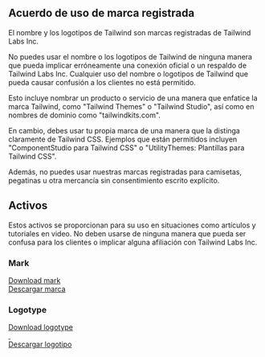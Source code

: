 

## Acuerdo de uso de marca registrada

El nombre y los logotipos de Tailwind son marcas registradas de Tailwind Labs Inc.

No puedes usar el nombre o los logotipos de Tailwind de ninguna manera que pueda implicar erróneamente una conexión oficial o un respaldo de Tailwind Labs Inc. Cualquier uso del nombre o logotipos de Tailwind que pueda causar confusión a los clientes no está permitido.

Esto incluye nombrar un producto o servicio de una manera que enfatice la marca Tailwind, como "Tailwind Themes" o "Tailwind Studio", así como en nombres de dominio como "tailwindkits.com".

En cambio, debes usar tu propia marca de una manera que la distinga claramente de Tailwind CSS. Ejemplos que están permitidos incluyen "ComponentStudio para Tailwind CSS" o "UtilityThemes: Plantillas para Tailwind CSS".

Además, no puedes usar nuestras marcas registradas para camisetas, pegatinas u otra mercancía sin consentimiento escrito explícito.

## Activos

Estos activos se proporcionan para su uso en situaciones como artículos y tutoriales en video. No deben usarse de ninguna manera que pueda ser confusa para los clientes o implicar alguna afiliación con Tailwind Labs Inc.

### Mark

<div className="pt-5 pb-8">
  <a href={tailwindcssLogoMark.src} download>
    <span className="sr-only">Download mark</span>
    <div className="max-w-xl">
      <div className="relative" style={{ paddingTop: `${(33 / 262) * 100}%` }}>
        <Image
          className="absolute inset-0 h-full w-full object-contain object-left"
          src={tailwindcssLogoMark}
          alt=""
          width={54}
          height={33}
          style={{ margin: 0 }}
        />
      </div>
    </div>
  </a>
</div>

<a href={tailwindcssLogoMark.src} download>
  Descargar marca
</a>

### Logotype

<div className="pt-5 pb-8">
  <a href={tailwindcssLogoType.src} download>
    <span className="sr-only">Download logotype</span>
    <div className="max-w-xl">
      <div className="relative" style={{ paddingTop: `${(33 / 262) * 100}%` }}>
        <Image
          className="absolute inset-0 block h-full w-full dark:hidden"
          src={tailwindcssLogoType}
          alt=""
          width={262}
          height={33}
          style={{ margin: 0 }}
        />
        <Image
          className="absolute inset-0 hidden h-full w-full dark:block"
          src={tailwindcssLogoTypeWhite}
          alt=""
          width={262}
          height={33}
          style={{ margin: 0 }}
        />
      </div>
    </div>
  </a>
</div>

<a href="/brand/tailwindcss-logotype.zip" download>
  Descargar logotipo
</a>
